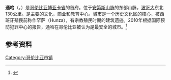 {{roughtranslation}}
{{Infobox City
|name                   = 通哈
|official_name          = Ciudad de Tunja
|nickname               = 
|motto                  = 
|image_skyline          = Collage Tunja.jpg
|imagesize              = 
|image_caption          = 
|image_flag             = Flag of Tunja (Boyacá).svg
|image_seal             = Escudo de Tunja.svg
|image_map              = Colombia - Boyaca - Tunja.svg
|mapsize                = 250px
|map_caption            = 
|subdivision_type       = 省份
|subdivision_name       =[[File:Flag_of_Boyacá_Department.svg|border]] [[博亚卡省|博亚卡省]]
|subdivision_type1      = 区域
|subdivision_name1      = [[昆迪博亚卡高原|昆迪博亚卡高原]]
|subdivision_type2      = 
|subdivision_name2      = 
|leader_title           = 市长
|leader_name            =
|established_title      = 成立
|established_date       = 1539年8月6日
|area_magnitude         = 
|area_total             = 118
|area_total_sq_mi        = 
|area_land_km2              = 
|area_land_sq_mi         = 
|area_water_km2             = 
|area_water_sq_mi        = 
|area_water_percent     = 
|area_urban_km2             = 
|area_urban_sq_mi        = 
|area_metro            =  
|area_metro_sq_mi        = 
|population_as_of       = 2011年
|population_note        = 
|population_total       = 171.082
|population_density_km2     = 
|population_density_sq_mi = 
|population_metro       = 
|population_density_metro_km2 =
|population_density_metro_sq_mi =
|population_urban       = 
|timezone               = 
|utc_offset             = -5
|timezone_DST           = 
|utc_offset_DST         = 
|elevation_m              = 2782
|elevation_ft           = 
|postal_code_type       = 
|postal_code            = 150001-150009
|area_code              = 1500
|blank_name             = '''[[人类发展指数|HDI]]'''（2011年）
|blank_info             =  0.842 – <span style="color:#090">高</span>
|website                = http://www.tunja-boyaca.gov.co
|footnotes              = 
}}

'''通哈'''（{{lang-es|Tunja}}，{{IPA-es|ˈtuŋha}}）是[[哥伦比亚|哥伦比亚]][[博亚卡省|博亚卡省]]的首府。位于[[安第斯山脉|安第斯山脉]]的东部山脉，[[波哥大|波哥大]]东北130公里。是主要的文化，商业和教育中心。城市是一个历史文化区的核心，被西班牙殖民前称作罕萨（Hunza），有宗教殖民时期的建筑遗迹。2010年根据国际预防犯罪中心的报告，通哈在哥伦比亚被认为是最安全的城市。<ref>{{cite web|url=http://www.colombiacontact.com/destinies/boyaca/en_tunja.html|title=Tunja city, Travel and Hotel Information - Colombia Contact|website=www.colombiacontact.com|deadurl=yes|archiveurl=https://web.archive.org/web/20101226173247/http://www.colombiacontact.com/destinies/boyaca/en_tunja.html|archivedate=2010-12-26}}</ref>

== 参考资料 ==
{{reflist}}

{{Authority control}}
{{Colombia-geo-stub}}
[[Category:哥伦比亚市镇|Category:哥伦比亚市镇]]